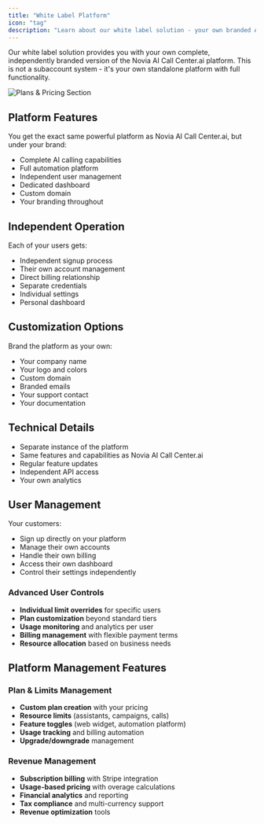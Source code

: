 ```yaml
---
title: "White Label Platform"
icon: "tag"
description: "Learn about our white label solution - your own branded AI calling platform"
---
```


Our white label solution provides you with your own complete, independently branded version of the Novia AI Call Center.ai platform. This is not a subaccount system - it's your own standalone platform with full functionality.

<Frame>
  <img src="/resources/wl-price.jpg" alt="Plans & Pricing Section" />
</Frame>

## Platform Features

You get the exact same powerful platform as Novia AI Call Center.ai, but under your brand:

- Complete AI calling capabilities
- Full automation platform
- Independent user management
- Dedicated dashboard
- Custom domain
- Your branding throughout

## Independent Operation

Each of your users gets:

- Independent signup process
- Their own account management
- Direct billing relationship
- Separate credentials
- Individual settings
- Personal dashboard

## Customization Options

Brand the platform as your own:

- Your company name
- Your logo and colors
- Custom domain
- Branded emails
- Your support contact
- Your documentation

## Technical Details

- Separate instance of the platform
- Same features and capabilities as Novia AI Call Center.ai
- Regular feature updates
- Independent API access
- Your own analytics

## User Management

Your customers:

- Sign up directly on your platform
- Manage their own accounts
- Handle their own billing
- Access their own dashboard
- Control their settings independently

### Advanced User Controls

- **Individual limit overrides** for specific users
- **Plan customization** beyond standard tiers
- **Usage monitoring** and analytics per user
- **Billing management** with flexible payment terms
- **Resource allocation** based on business needs

## Platform Management Features

### Plan & Limits Management
- **Custom plan creation** with your pricing
- **Resource limits** (assistants, campaigns, calls)
- **Feature toggles** (web widget, automation platform)
- **Usage tracking** and billing automation
- **Upgrade/downgrade** management

### Revenue Management
- **Subscription billing** with Stripe integration
- **Usage-based pricing** with overage calculations
- **Financial analytics** and reporting
- **Tax compliance** and multi-currency support
- **Revenue optimization** tools
